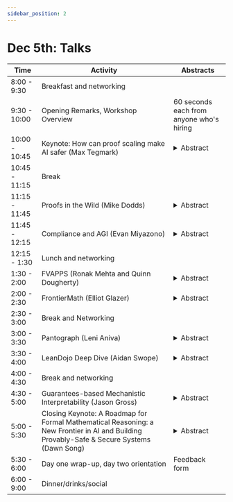 ```yaml
---
sidebar_position: 2
---
```


# Dec 5th: Talks

| Time          | Activity                                                    | Abstracts                                                                                                                                                                                                                                                                                                                                                                                                                                                                                                                                                                                                                                                                                                                                                                                  |
| ------------- | ----------------------------------------------------------- | ------------------------------------------------------------------------------------------------------------------------------------------------------------------------------------------------------------------------------------------------------------------------------------------------------------------------------------------------------------------------------------------------------------------------------------------------------------------------------------------------------------------------------------------------------------------------------------------------------------------------------------------------------------------------------------------------------------------------------------------------------------------------------------------ |
| 8:00 - 9:30   | Breakfast and networking                                    |                                                                                                                                                                                                                                                                                                                                                                                                                                                                                                                                                                                                                                                                                                                                                                                            |
| 9:30 - 10:00  | Opening Remarks, Workshop Overview                       | 60 seconds each from anyone who's hiring                                                                                                                                                                                                                                                                                                                                                                                                                                                                                                                                                                                                                                                                                                                                                                                           |
| 10:00 - 10:45 | Keynote: How can proof scaling make AI safer (Max Tegmark) | <details><summary>Abstract</summary></details>                                                                                                                                                                                                                                                                                                                                                                                                                                                                                                                                                                                                                                                                                                                              |
| 10:45 - 11:15 | Break | |
| 11:15 - 11:45 | Proofs in the Wild (Mike Dodds)          | <details><summary>Abstract</summary>Proofs and other formal methods technologies are great, but the vast majority of systems deployed today are built without them. We’ve recently seen a few green shoots, for example in hardware, crypto, and big cloud providers. In my role as a PI at Galois, I’ve led a lot of commercial and government formal methods projects. This talk will look at three questions: how are proof technologies actually used in the wild today? What might be close to viability, for example with AI assistance? And what seems far off, even with AI?</details> |
| 11:45 - 12:15 | Compliance and AGI (Evan Miyazono)       | <details><summary>Abstract</summary>https://atlascomputing.org/</details> |
| 12:15 - 1:30  | Lunch and networking                     | |
| 1:30 - 2:00   | FVAPPS (Ronak Mehta and Quinn Dougherty)                    | <details><summary>Abstract</summary> We introduce the Formally Verified Automated Programming Progress Standards, or FVAPPS, a benchmark of 4712 samples for writing programs and proving their correctness, the largest formal verification benchmark. Previously, APPS provided a benchmark and dataset for programming puzzles to be completed in Python and checked against unit tests, of the kind seen in technical assessments in the software engineering industry. Building upon recent approaches for benchmarks in interactive theorem proving, we generalize the unit tests to Lean 4 theorems given without proof (i.e., using Lean's ``sorry'' keyword). On the 406 theorems of 100 randomly selected samples, Sonnet accomplished 30\% and Gemini accomplished 18\%. We challenge the machine learning and program synthesis communities to solve both each general purpose programming problem and it's associated correctness specifications. It is available for play at https://huggingface.co/datasets/quinn-dougherty/fvapps </details> |
| 2:00 - 2:30   | FrontierMath (Elliot Glazer) | <details><summary>Abstract</summary>https://arxiv.org/abs/2411.04872</details> |
| 2:30 - 3:00   | Break and Networking         | |
| 3:00 - 3:30   | Pantograph (Leni Aniva)                                     | <details><summary>Abstract</summary>https://arxiv.org/abs/2410.16429</details>|
| 3:30 - 4:00   | LeanDojo Deep Dive (Aidan Swope)  |<details><summary>Abstract</summary>https://leandojo.org/</details>                                                                                                                                                                                                                                                                                                                                                                                                                                                                                                                                                                                                                                                                                                                             |
| 4:00 - 4:30   | Break and networking                 | |
| 4:30 - 5:00   | Guarantees-based Mechanistic Interpretability (Jason Gross) | <details><summary>Abstract</summary>https://arxiv.org/abs/2406.11779</details>  |
| 5:00 - 5:30   | Closing Keynote: A Roadmap for Formal Mathematical Reasoning: a New Frontier in AI and Building Provably-Safe & Secure Systems (Dawn Song) | <details><summary>Abstract</summary></details> |
| 5:30 - 6:00   | Day one wrap-up, day two orientation     | Feedback form
| 6:00 - 9:00   | Dinner/drinks/social |                                                                                                                                                          |
